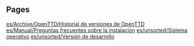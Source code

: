 
== Pages ==
[[es/Archive/OpenTTD/Historial de versiones de OpenTTD]]
[[es/Manual/Preguntas frecuentes sobre la instalación]]
[[es/unsorted/Sistema operativo]]
[[es/unsorted/Versión de desarrollo]]
